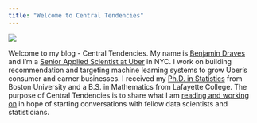 ```yaml
---
title: "Welcome to Central Tendencies"
---
```

![](images/dist_shift.png){fig-align="center"}

Welcome to my blog - Central Tendencies. 
My name is [Benjamin Draves](about.qmd) and I'm a [Senior Applied Scientist at Uber](https://www.linkedin.com/in/benjamin-draves-347893167) in NYC. 
I work on building recommendation and targeting machine learning systems to grow Uber's consumer and earner businesses.
I received my [Ph.D. in Statistics](https://hdl.handle.net/2144/45235) from Boston University and a B.S. in Mathematics from Lafayette College. 
The purpose of Central Tendencies is to share what I am [reading and working on](blog_scroll) in hope of starting conversations with fellow data scientists and statisticians. 
 
